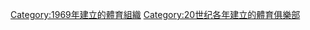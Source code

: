 {{Cat topic in year| topic=建立的體育俱樂部| year=1969}}

[[Category:1969年建立的體育組織|Category:1969年建立的體育組織]]
[[Category:20世纪各年建立的體育俱樂部|Category:20世纪各年建立的體育俱樂部]]